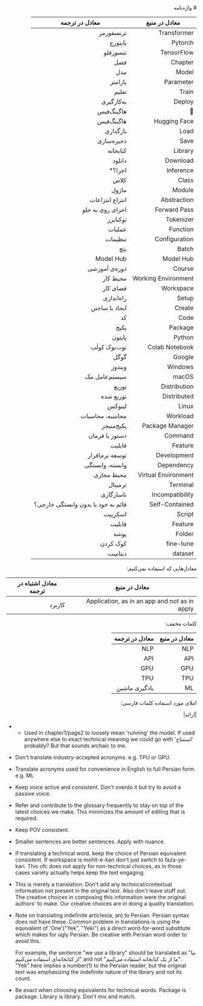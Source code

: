 <div dir="rtl">
# واژه‌نامه

| معادل در منبع         | معادل در ترجمه   |
|-----------------------|------------------|
| Transformer           | ترنسفورمر        |
| Pytorch               |  پایتورچ         |
| TensorFlow            |  تنسورفلو        |
| Chapter               | فصل              |
| Model                 | مدل              |
| Parameter             | پارامتر          |
| Train                 | تعلیم            |
| Deploy                | به‌کارگیری        |
| 🤗                     | هاگینگ‌فیس        |
| Hugging Face          | هاگینگ‌فیس        |
| Load                  | بارگذاری         |
| Save                  | ذخیره‌سازی        |
| Library               | کتابخانه         |
| Download              | دانلود           |
| Inference             | اجرا؟*            |
| Class                 | کلاس             |
| Module                | ماژول            |
| Abstraction           | انتزاع انتزاعات  |
| Forward Pass          | اجرای روی به جلو |
| Tokenizer             | توکنایزر         |
| Function              | عملیات           |
| Configuration         | تنظیمات          |
| Batch                 | بتچ              |
| Model Hub             | Model Hub        |
| Course                | دوره‌ی آموزشی     |
| Working Environment   | محیط کار         |
| Workspace		|	فضای کار	|
| Setup                 | راه‌اندازی        |
| Create		| ایجاد یا ساختن 	|
| Code                  | کد               |
| Package               | پکیج‌             |
| Python                | پایتون           |
| Colab Notebook        | نوت‌بوک کولَب      |
| Google                | گوگل             |
| Windows               | ویندوز           |
| macOS                 | سیستم‌عامل مک     |
| Distribution          | توزیع            |
| Distributed          | توزیع شده            |
| Linux                 | لینوکس           |
| Workload              | محاسبه، محاسبات          |
| Package Manager       | پکیج‌منیجر        |
| Command               | دستور یا فرمان            |
| Feature               | قابلیت‌           |
| Development           | توسعه نرم‌افزار   |
| Dependency            | وابسته، وابستگی  |
| Virtual Environment   | محیط مجازی       |
| Terminal              | ترمینال          |
| Incompatibility       | ناسازگاری        |
| Self-Contained        | قائم به خود    یا      بدون وابستگی خارجی؟      |
| Script                | اسکریپت‌          |
| Feature | قابلیت |
| Folder | پوشه |
|fine-tune|کوک کردن|
|dataset|دیتاسِت|


معادل‌هایی که استفاده نمی‌کنیم:

| معادل در منبع         | معادل اشتباه در ترجمه   |
|-----------------------|------------------|
| Application, as in an app and not as in apply | کاربرد |


کلمات مخفف:

| معادل در منبع         | معادل در ترجمه   |
|-----------------------|------------------|
| NLP                   | NLP              |
| API                   | API              |
| GPU                   | GPU              |
| TPU                   | TPU              |
| ML                    | یادگیری ماشین    |


املای مورد استفاده کلمات فارسی:

|ارائه|

</div>

- * Used in chapter1/page2 to loosely mean 'running' the model.
    If used anywhere else to exact technical meaning we could go
    with 'استنتاج' probably? But that sounds archaic to me.

- Don't translate industry-accepted acronyms. e.g. TPU or GPU.

- Translate acronyms used for convenience in English to full Persian form. e.g. ML

- Keep voice active and consistent. Don't overdo it but try to avoid a passive voice.

- Refer and contribute to the glossary frequently to stay on top of the latest
  choices we make. This minimizes the amount of editing that is required.

- Keep POV consistent.

- Smaller sentences are better sentences. Apply with nuance.

- If translating a technical word, keep the choice of Persian equivalent consistent.
   If workspace is mohit-e-kari don't just switch to faza-ye-kari. This ofc
   does not apply for non-technical choices, as in those cases variety actually
   helps keep the text engaging.

- This is merely a translation. Don't add any technical/contextual information
  not present in the original text. Also don't leave stuff out. The creative
  choices in composing this information were the original authors' to make.
  Our creative choices are in doing a quality translation.

- Note on translating indefinite articles(a, an) to Persian. Persian syntax does
  not have these. Common problem in translations is using
  the equivalent of 'One'("Yek", "Yeki") as a direct word-for-word substitute
  which makes for ugly Persian. Be creative with Persian word order to avoid this.

  For example, the sentence "we use a library" should be translated as
  "ما از کتابخانه‌ای استفاده می‌کنیم" and not "ما از یک کتابخانه استفاده می‌کنیم".
  "Yek" here implies a number(1) to the Persian reader, but the original text
  was emphasizing the indefinite nature of the library and not its count.

- Be exact when choosing equivalents for technical words. Package is package.
  Library is library. Don't mix and match.
